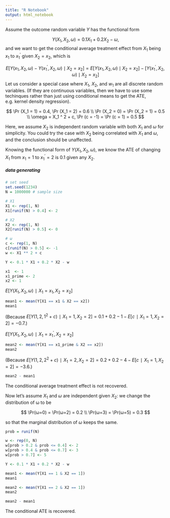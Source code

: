 ```yaml
---
title: "R Notebook"
output: html_notebook
---
```

Assume the outcome random variable $Y$ has the functional form 

$$Y(X_1, X_2, \omega) = 0.1 X_1 + 0.2 X_2 - \omega,$$
and we want to get the conditional average treatment effect from $X_1$ being $x_1$ to $x_1^\prime$ given $X_2 = x_2$, which is

$$
E \left [Y(x_1, X_2, \omega) - Y(x_1 ^ \prime, X_2, \omega) \mid X_2 = x_2 \right ] = 
E \left [Y(x_1, X_2, \omega) \mid X_2 = x_2 \right ] - \left [Y(x_1 ^ \prime, X_2, \omega) \mid X_2 = x_2 \right ]
$$
Let us consider a special case where $X_1$, $X_2$, and $w_1$ are all discrete random variables. (If they are continuous variables, then we have to use some techinques rather than just using conditional means to get the ATE, e.g. kernel density regression).

$$
\Pr (X_1 = 1) = 0.4, \Pr (X_1 = 2) = 0.6 \\
\Pr (X_2 = 0) = \Pr (X_2 = 1) = 0.5 \\
\omega = X_1 ^ 2 + c, \Pr (c = -1) = \Pr (c = 1) = 0.5
$$

Here, we assume $X_2$ is independent random variable with both $X_1$ and $\omega$ for simplicity. You could try the case with $X_2$ being correlated with $X_1$ and $\omega$, and the conclusion should be unaffected.

Knowing the functional form of $Y(X_1, X_2, \omega)$, we know the ATE of changing $X_1$ from $x_1 = 1$ to $x_1^\prime = 2$ is $0.1$ given any $X_2$. 

##### data generating

```r
# set seed
set.seed(1234)
N = 1000000 # sample size

# X1
X1 <- rep(1, N)
X1[runif(N) > 0.4] <- 2

# X2
X2 <- rep(1, N)
X2[runif(N) > 0.5] <- 0

# ω
c <- rep(1, N)
c[runif(N) > 0.5] <- -1
w <- X1 ** 2 + c
```

```r
Y <- 0.1 * X1 + 0.2 * X2 - w
```

```r
x1  <- 1
x1_prime <- 2
x2 <- 1
```

$E[Y(X_1,X_2,ω)∣X_1 = x_1,X_2 = x_2]$

```r
mean1 <- mean(Y[X1 == x1 & X2 == x2])
mean1
```

(Because $E[Y(1,2,1^2+c)∣X_1 = 1,X_2 = 2] = 0.1 + 0.2 - 1 - E[c∣X_1 = 1,X_2 = 2] = -0.7.$)

$E[Y(X_1,X_2,ω)∣X_1 = x_1^\prime,X_2 = x_2]$

```r
mean2 <- mean(Y[X1 == x1_prime & X2 == x2])
mean2
```

(Because $E[Y(1,2,2^2+c)∣X_1 = 2,X_2 = 2] = 0.2 + 0.2 - 4 - E[c∣X_1 = 1,X_2 = 2] = -3.6.$)

```r
mean2 - mean1
```

The conditional average treatment effect is not recovered.

Now let's assume $X_1$ and $ω$ are independent given $X_2$: we change the distribution of ω to be

$$
\Pr(ω=0) = \Pr(ω=2) = 0.2 \\
\Pr(ω=3) = \Pr(ω=5) = 0.3
$$

so that the marginal distribution of $ω$ keeps the same.

```r
prob = runif(N)

w <- rep(0, N)
w[prob > 0.2 & prob <= 0.4] <- 2
w[prob > 0.4 & prob <= 0.7] <- 3
w[prob > 0.7] <- 5

Y <- 0.1 * X1 + 0.2 * X2 - w
```

```r
mean1 <- mean(Y[X1 == 1 & X2 == 1])
mean1
```

```r
mean2 <- mean(Y[X1 == 2 & X2 == 1])
mean2
```

```r
mean2 - mean1
```

The conditional ATE is recovered.

